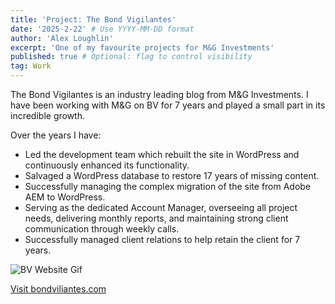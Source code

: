 ```yaml
---
title: 'Project: The Bond Vigilantes'
date: '2025-2-22' # Use YYYY-MM-DD format
author: 'Alex Loughlin'
excerpt: 'One of my favourite projects for M&G Investments'
published: true # Optional: flag to control visibility
tag: Work
---
```


The Bond Vigilantes is an industry leading blog from M&G Investments. I have been working with M&G on BV for 7 years and played a small part in its incredible growth.

Over the years I have:
- Led the development team which rebuilt the site in WordPress and continuously enhanced its functionality. 
- Salvaged a WordPress database to restore 17 years of missing content.
- Successfully managing the complex migration of the site from Adobe AEM to WordPress.
- Serving as the dedicated Account Manager, overseeing all project needs, delivering monthly reports, and maintaining strong client communication through weekly calls.
- Successfully managed client relations to help retain the client for 7 years. 

![BV Website Gif](/images/bv2.webp)

[Visit bondviliantes.com](https://bondvigilantes.com/)
